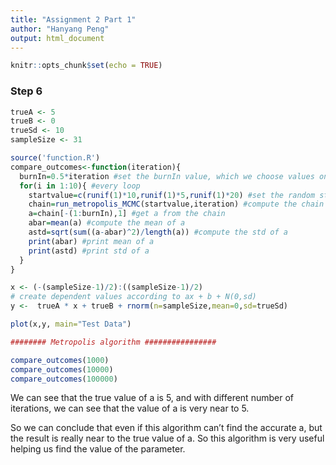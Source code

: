 ```yaml
---
title: "Assignment 2 Part 1"
author: "Hanyang Peng"
output: html_document
---
```


```r
knitr::opts_chunk$set(echo = TRUE)
```

### Step 6
```r
trueA <- 5
trueB <- 0
trueSd <- 10
sampleSize <- 31

source('function.R')
compare_outcomes<-function(iteration){
  burnIn=0.5*iteration #set the burnIn value, which we choose values only after burnIn
  for(i in 1:10){ #every loop
    startvalue=c(runif(1)*10,runif(1)*5,runif(1)*20) #set the random startvalue
    chain=run_metropolis_MCMC(startvalue,iteration) #compute the chain
    a=chain[-(1:burnIn),1] #get a from the chain
    abar=mean(a) #compute the mean of a
    astd=sqrt(sum((a-abar)^2)/length(a)) #compute the std of a
    print(abar) #print mean of a
    print(astd) #print std of a
  }
}

x <- (-(sampleSize-1)/2):((sampleSize-1)/2)
# create dependent values according to ax + b + N(0,sd)
y <-  trueA * x + trueB + rnorm(n=sampleSize,mean=0,sd=trueSd)

plot(x,y, main="Test Data")

######## Metropolis algorithm ################

compare_outcomes(1000)
compare_outcomes(10000)
compare_outcomes(100000)

```
We can see that the true value of a is 5, and with different number of iterations, we can see that the value of a is very near to 5.

So we can conclude that even if this algorithm can't find the accurate a, but the result is really near to the true value of a. So this algorithm is very useful helping us find the value of the parameter.
